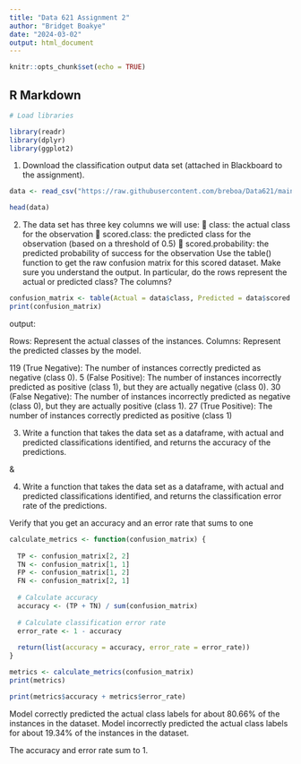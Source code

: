 ```yaml
---
title: "Data 621 Assignment 2"
author: "Bridget Boakye"
date: "2024-03-02"
output: html_document
---
```


```r
knitr::opts_chunk$set(echo = TRUE)
```

## R Markdown

```r

# Load libraries 

library(readr)
library(dplyr)
library(ggplot2)

```


1. Download the classification output data set (attached in Blackboard to the assignment).

```r

data <- read_csv("https://raw.githubusercontent.com/breboa/Data621/main/classification-output-data.csv")

head(data)
```

2. The data set has three key columns we will use:
 class: the actual class for the observation
 scored.class: the predicted class for the observation (based on a threshold of 0.5)
 scored.probability: the predicted probability of success for the observation
Use the table() function to get the raw confusion matrix for this scored dataset. Make sure you understand
the output. In particular, do the rows represent the actual or predicted class? The columns?


```r

confusion_matrix <- table(Actual = data$class, Predicted = data$scored.class)
print(confusion_matrix)

```
output:

Rows: Represent the actual classes of the instances.
Columns: Represent the predicted classes by the model.

119 (True Negative): The number of instances correctly predicted as negative (class 0).
5 (False Positive): The number of instances incorrectly predicted as positive (class 1), but they are actually negative (class 0).
30 (False Negative): The number of instances incorrectly predicted as negative (class 0), but they are actually positive (class 1).
27 (True Positive): The number of instances correctly predicted as positive (class 1)

3. Write a function that takes the data set as a dataframe, with actual and predicted classifications identified,
and returns the accuracy of the predictions.

&

4. Write a function that takes the data set as a dataframe, with actual and predicted classifications identified,
and returns the classification error rate of the predictions.

Verify that you get an accuracy and an error rate that sums to one

```r

calculate_metrics <- function(confusion_matrix) {
  
  TP <- confusion_matrix[2, 2] 
  TN <- confusion_matrix[1, 1]
  FP <- confusion_matrix[1, 2]
  FN <- confusion_matrix[2, 1]
  
  # Calculate accuracy
  accuracy <- (TP + TN) / sum(confusion_matrix)
  
  # Calculate classification error rate
  error_rate <- 1 - accuracy
  
  return(list(accuracy = accuracy, error_rate = error_rate))
}

```


```r

metrics <- calculate_metrics(confusion_matrix)
print(metrics)

```

```r

print(metrics$accuracy + metrics$error_rate) 

```

Model correctly predicted the actual class labels for about 80.66% of the instances in the dataset.
Model incorrectly predicted the actual class labels for about 19.34% of the instances in the dataset.

The accuracy and error rate sum to 1. 
